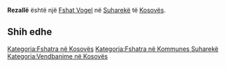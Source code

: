 {{Fshat në Kosovës
 | Emri                = Rezallë
| sqi_N_name = Rezallë
| sqi_N_FULL_NAME_RO = Rezallë
| sqi_N_FULL_NAME_ND_RO = Rezalle
| sqi_N_SORT_NAME_RG = REZALLE
| sqi_N_FULL_NAME_RG = Rezallë
| sqi_N_FULL_NAME_ND_RG = Rezalle
| sqi_V_name = Rezalla
| sqi_V_FULL_NAME_RO = Rezalla Rrezallë
| sqi_V_FULL_NAME_ND_RO = Rezalla Rrezalle
| sqi_V_SORT_NAME_RG = REZALLA RREZALLE
| sqi_V_FULL_NAME_RG = Rezalla Rrezallë
| sqi_V_FULL_NAME_ND_RG = Rezalla Rrezalle
| srp_N_name = Rezala
| srp_N_FULL_NAME_RO = Rezala
| srp_N_FULL_NAME_ND_RO = Rezala
| srp_N_SORT_NAME_RG = REZALA
| srp_N_FULL_NAME_RG = Rezala
| srp_N_FULL_NAME_ND_RG = Rezala
| srp_NS_name = Резала
| srp_NS_FULL_NAME_RO = Резала
| srp_NS_FULL_NAME_ND_RO = Резала
| srp_NS_SORT_NAME_RG = РЕЗАЛА
| srp_NS_FULL_NAME_RG = Резала
| srp_NS_FULL_NAME_ND_RG = Резала
| std_V_name = Rezalo
| std_V_FULL_NAME_RO = Rezalo
| std_V_FULL_NAME_ND_RO = Rezalo
| std_V_SORT_NAME_RG = REZALO
| std_V_FULL_NAME_RG = Rezalo
| std_V_FULL_NAME_ND_RG = Rezalo

 | Emri (Rasa dhanore) = 
 | Figura              = 
 | Shteti              = Kosovo
 | Komuna              = Suharekë
 | Kodi postar         = 
 | Sipërfaqja          = 

 | Popullsia           = 

 | Regj. i popullsisë  = 
 | Dend. e popullsisë  = 
 | Faqja zyrtare       = 
 <!--- Koordinatat ----> 
 | Gjerësia            = 42.693889
 | Gjatësia            = 20.776944
 | Lartësia            = 
}}
'''Rezallë''' është një [[Fshat Vogel]] në [[Suharekë]] të [[Kosovës]].

<!-- == Gjeografia == -->
<!-- == Historia == -->
<!-- == Demografia == -->
== Shih edhe ==
{{Komuna Suharekë}}
{{Kosovo-Administrata-Cung}}

[[Kategoria:Fshatra në Kosovës]]
[[Kategoria:Fshatra në Kommunes Suharekë]]
[[Kategoria:Vendbanime në Kosovës]]